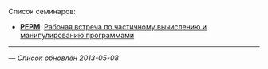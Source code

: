 Список семинаров:
* '''[[PEPM]]''': [[PEPM|Рабочая встреча по частичному вычислению и манипулированию программами]]

----
— ''Список обновлён 2013-05-08''
